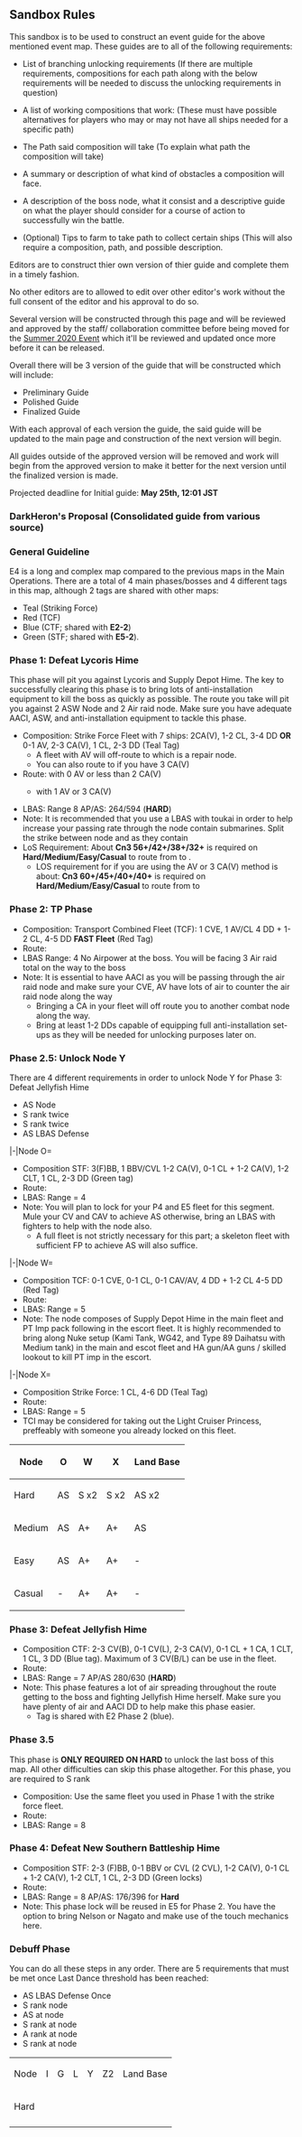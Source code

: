 ==Sandbox Rules==
This sandbox is to be used to construct an event guide for the above mentioned event map. These guides are to all of the following requirements:

* List of branching unlocking requirements (If there are multiple requirements, compositions for each path along with the below requirements will be needed to discuss the unlocking requirements in question)

* A list of working compositions that work: (These must have possible alternatives for players who may or may not have all ships needed for a specific path)

* The Path said composition will take (To explain what path the composition will take)

* A summary or description of what kind of obstacles a composition will face.

* A description of the boss node, what it consist and a descriptive guide on what the player should consider for a course of action to successfully win the battle.

* (Optional) Tips to farm to take path to collect certain ships (This will also require a composition, path, and possible description.

Editors are to construct thier own version of thier guide and complete them in a timely fashion. 

No other editors are to allowed to edit over other editor's work without the full consent of the editor and his approval to do so. 

Several version will be constructed through this page and will be reviewed and approved by the staff/ collaboration committee before being moved for the [[Summer 2020 Event]] which it'll be reviewed and updated once more before it can be released.

Overall there will be 3 version of the guide that will be constructed which will include:

*Preliminary Guide
*Polished Guide
*Finalized Guide

With each approval of each version the guide, the said guide will be updated to the main page and construction of the next version will begin.

All guides outside of the approved version will be removed and work will begin from the approved version to make it better for the next version until the finalized version is made.

Projected deadline for Initial guide: '''May 25th, 12:01 JST'''

===DarkHeron's Proposal (Consolidated guide from various source)===

===General Guideline===
E4 is a long and complex map compared to the previous maps in the Main Operations. There are a total of 4 main phases/bosses and 4 different tags in this map, although 2 tags are shared with other maps:
*Teal (Striking Force)
*Red (TCF)
*Blue (CTF; shared with '''E2-2''')
*Green (STF; shared with '''E5-2''').

===Phase 1: Defeat Lycoris Hime===
This phase will pit you against Lycoris and Supply Depot Hime. The key to successfully clearing this phase is to bring lots of anti-installation equipment to kill the boss as quickly as possible. The route you take will pit you against 2 ASW Node and 2 Air raid node. Make sure you have adequate AACI, ASW, and anti-installation equipment to tackle this phase. 
* Composition: Strike Force Fleet with 7 ships: 2CA(V), 1-2 CL, 3-4 DD '''OR''' 0-1 AV, 2-3 CA(V), 1 CL, 2-3 DD (Teal Tag)
**A fleet with AV will off-route to {{MapRoute|J|blue}} which is a repair node. 
**You can also route to {{MapRoute|J|blue}} if you have 3 CA(V)
* Route: {{MapRoute|B|red|D|red|E|red|G|red|I|red|L|red}} with 0 AV or less than 2 CA(V)
** {{MapRoute|B|red|D|red|E|red|G|red|I|red|J|blue|L|red}} with 1 AV or 3 CA(V)
* LBAS: Range 8 AP/AS: 264/594 ('''HARD''')
* Note: It is recommended that you use a LBAS with toukai in order to help increase your passing rate through the node contain submarines. Split the strike between node {{MapRoute|B|red}} and {{MapRoute|E|red}} as they contain 
*LoS Requirement: About '''Cn3 56+/42+/38+/32+''' is required on '''Hard/Medium/Easy/Casual''' to route from {{MapRoute|I|red}} to {{MapRoute|L|red}}.
** LOS requirement for if you are using the AV or 3 CA(V) method is about: '''Cn3 60+/45+/40+/40+''' is required on '''Hard/Medium/Easy/Casual''' to route from {{MapRoute|I|red}} to {{MapRoute|J|blue}}

===Phase 2: TP Phase===
* Composition: Transport Combined Fleet (TCF): 1 CVE, 1 AV/CL 4 DD + 1-2 CL, 4-5 DD '''FAST Fleet''' (Red Tag)
* Route: {{MapRoute |Q|red|Q2|red|S|red|T|blue|U|red|V1|green|V|red}}
* LBAS Range: 4 No Airpower at the boss. You will be facing 3 Air raid total on the way to the boss
* Note: It is essential to have AACI as you will be passing through the air raid node and make sure your CVE, AV have lots of air to counter the air raid node along the way
** Bringing a CA in your fleet will off route you to another combat node along the way.
** Bring at least 1-2 DDs capable of equipping full anti-installation set-ups as they will be needed for unlocking purposes later on.

===Phase 2.5: Unlock Node Y===
There are 4 different requirements in order to unlock Node Y for Phase 3: Defeat Jellyfish Hime
* AS Node {{MapRoute |O|red}}
* S rank {{MapRoute |W|red}} twice
* S rank {{MapRoute |X|red}} twice
* AS LBAS Defense
<tabber>
|-|Node O=
* Composition STF: 3(F)BB, 1 BBV/CVL 1-2 CA(V), 0-1 CL + 1-2 CA(V), 1-2 CLT, 1 CL, 2-3 DD (Green tag)
* Route: {{MapRoute |M|red|O|red}}
* LBAS: Range = 4
* Note: You will plan to lock for your P4 and E5 fleet for this segment. Mule your CV and CAV to achieve AS otherwise, bring an LBAS with fighters to help with the node also.
** A full fleet is not strictly necessary for this part; a skeleton fleet with sufficient FP to achieve AS will also suffice.
|-|Node W=
* Composition TCF: 0-1 CVE, 0-1 CL, 0-1 CAV/AV, 4 DD + 1-2 CL 4-5 DD (Red Tag)
* Route: {{MapRoute |Q|red|Q2|red|S|red|T|blue|V3|red|W|red}}
* LBAS: Range = 5
* Note: The node composes of Supply Depot Hime in the main fleet and PT Imp pack following in the escort fleet. It is highly recommended to bring along Nuke setup (Kami Tank, WG42, and Type 89 Daihatsu with Medium tank) in the main and escot fleet and HA gun/AA guns / skilled lookout to kill PT imp in the escort.
|-|Node X=
* Composition Strike Force: 1 CL, 4-6 DD (Teal Tag)
* Route: {{MapRoute |B|red|D|red|E|red|X2|red|X|red}}
* LBAS: Range = 5
* TCI may be considered for taking out the Light Cruiser Princess, preffeably with someone you already locked on this fleet.
</tabber>

{| class="wikitable" 
|-
! Node
! O
! W
! X
! Land Base
|-
| Hard
| AS
| S x2
| S x2
| AS x2
|-
| Medium
| AS
| A+
| A+
| AS
|-
| Easy
| AS
| A+
| A+
| -
|-
| Casual
| -
| A+
| A+
| -
|}

===Phase 3: Defeat Jellyfish Hime===
* Composition CTF: 2-3 CV(B), 0-1 CV(L), 2-3 CA(V), 0-1 CL + 1 CA, 1 CLT, 1 CL, 3 DD (Blue tag). Maximum of 3 CV(B/L) can be use in the fleet.
* Route: {{MapRoute |B|red|C|blue|F|red|Y1|red|Y2|red|Y|red}}
* LBAS: Range = 7 AP/AS 280/630 ('''HARD''')
* Note: This phase features a lot of air spreading throughout the route getting to the boss and fighting Jellyfish Hime herself. Make sure you have plenty of air and AACI DD to help make this phase easier.
**Tag is shared with E2 Phase 2 (blue).

===Phase 3.5===
This phase is '''ONLY REQUIRED ON HARD''' to unlock the last boss of this map. All other difficulties can skip this phase altogether. For this phase, you are required to S rank {{MapRoute |L|red}}
* Composition: Use the same fleet you used in Phase 1 with the strike force fleet. 
* Route: {{MapRoute |B|red|D|red|E|red|G|red|I|red|L|red}}
* LBAS: Range = 8

===Phase 4: Defeat New Southern Battleship Hime===
* Composition STF: 2-3 (F)BB, 0-1 BBV or CVL (2 CVL), 1-2 CA(V), 0-1 CL + 1-2 CA(V), 1-2 CLT, 1 CL, 2-3 DD (Green locks)
* Route: {{MapRoute |M|red|O|red|Z1|red|Z2|red|Z|red}}
* LBAS: Range = 8 AP/AS: 176/396 for '''Hard'''
* Note: This phase lock will be reused in E5 for Phase 2. You have the option to bring Nelson or Nagato and make use of the touch mechanics here.


===Debuff Phase===
You can do all these steps in any order. There are 5 requirements that must be met once Last Dance threshold has been reached:
* AS LBAS Defense Once
* S rank node {{MapRoute |I|red}}
* AS at node {{MapRoute |G|red}}
* S rank at node {{MapRoute |L|red}}
* A rank at node {{MapRoute |Y|red}}
* S rank at node {{MapRoute |Z2|red}}
{| class="wikitable"
| Node
| I
| G
| L
| Y
| Z2
| Land Base
|-
| Hard
|-
|}